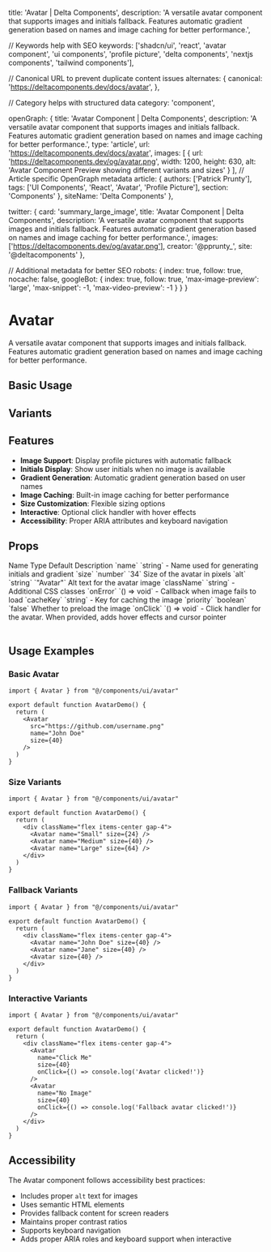   title: 'Avatar | Delta Components',
  description: 'A versatile avatar component that supports images and initials fallback. Features automatic gradient generation based on names and image caching for better performance.',

  // Keywords help with SEO
  keywords: ['shadcn/ui', 'react', 'avatar component', 'ui components', 'profile picture', 'delta components', 'nextjs components', 'tailwind components'],

  // Canonical URL to prevent duplicate content issues
  alternates: {
    canonical: 'https://deltacomponents.dev/docs/avatar',
  },

  // Category helps with structured data
  category: 'component',

  openGraph: {
    title: 'Avatar Component | Delta Components',
    description: 'A versatile avatar component that supports images and initials fallback. Features automatic gradient generation based on names and image caching for better performance.',
    type: 'article',
    url: 'https://deltacomponents.dev/docs/avatar',
    images: [
      {
        url: 'https://deltacomponents.dev/og/avatar.png',
        width: 1200,
        height: 630,
        alt: 'Avatar Component Preview showing different variants and sizes'
      }
    ],
    // Article specific OpenGraph metadata
    article: {
      authors: ['Patrick Prunty'],
      tags: ['UI Components', 'React', 'Avatar', 'Profile Picture'],
      section: 'Components'
    },
    siteName: 'Delta Components'
  },

  twitter: {
    card: 'summary_large_image',
    title: 'Avatar Component | Delta Components',
    description: 'A versatile avatar component that supports images and initials fallback. Features automatic gradient generation based on names and image caching for better performance.',
    images: ['https://deltacomponents.dev/og/avatar.png'],
    creator: '@pprunty_',
    site: '@deltacomponents'
  },

  // Additional metadata for better SEO
  robots: {
    index: true,
    follow: true,
    nocache: false,
    googleBot: {
      index: true,
      follow: true,
      'max-image-preview': 'large',
      'max-snippet': -1,
      'max-video-preview': -1
    }
  }
}

# Avatar

A versatile avatar component that supports images and initials fallback. Features automatic gradient generation based on names and image caching for better performance.

## Basic Usage

<ComponentTabs name="avatar-basic" />

## Variants

<ComponentTabs name="avatar-fallback" />

<InstallationInstructions componentName="avatar" />

## Features

- **Image Support**: Display profile pictures with automatic fallback
- **Initials Display**: Show user initials when no image is available
- **Gradient Generation**: Automatic gradient generation based on user names
- **Image Caching**: Built-in image caching for better performance
- **Size Customization**: Flexible sizing options
- **Interactive**: Optional click handler with hover effects
- **Accessibility**: Proper ARIA attributes and keyboard navigation

## Props

<Table>
  <TableHeader>
    <TableRow>
      <TableHead>Name</TableHead>
      <TableHead>Type</TableHead>
      <TableHead>Default</TableHead>
      <TableHead>Description</TableHead>
    </TableRow>
  </TableHeader>
  <TableBody>
    <TableRow>
      <TableCell>`name`</TableCell>
      <TableCell>`string`</TableCell>
      <TableCell>-</TableCell>
      <TableCell>Name used for generating initials and gradient</TableCell>
    </TableRow>
    <TableRow>
      <TableCell>`size`</TableCell>
      <TableCell>`number`</TableCell>
      <TableCell>`34`</TableCell>
      <TableCell>Size of the avatar in pixels</TableCell>
    </TableRow>
    <TableRow>
      <TableCell>`alt`</TableCell>
      <TableCell>`string`</TableCell>
      <TableCell>`"Avatar"`</TableCell>
      <TableCell>Alt text for the avatar image</TableCell>
    </TableRow>
    <TableRow>
      <TableCell>`className`</TableCell>
      <TableCell>`string`</TableCell>
      <TableCell>-</TableCell>
      <TableCell>Additional CSS classes</TableCell>
    </TableRow>
    <TableRow>
      <TableCell>`onError`</TableCell>
      <TableCell>`() => void`</TableCell>
      <TableCell>-</TableCell>
      <TableCell>Callback when image fails to load</TableCell>
    </TableRow>
    <TableRow>
      <TableCell>`cacheKey`</TableCell>
      <TableCell>`string`</TableCell>
      <TableCell>-</TableCell>
      <TableCell>Key for caching the image</TableCell>
    </TableRow>
    <TableRow>
      <TableCell>`priority`</TableCell>
      <TableCell>`boolean`</TableCell>
      <TableCell>`false`</TableCell>
      <TableCell>Whether to preload the image</TableCell>
    </TableRow>
    <TableRow>
      <TableCell>`onClick`</TableCell>
      <TableCell>`() => void`</TableCell>
      <TableCell>-</TableCell>
      <TableCell>Click handler for the avatar. When provided, adds hover effects and cursor pointer</TableCell>
    </TableRow>
  </TableBody>
</Table>

## Usage Examples

### Basic Avatar

```tsx
import { Avatar } from "@/components/ui/avatar"

export default function AvatarDemo() {
  return (
    <Avatar 
      src="https://github.com/username.png"
      name="John Doe"
      size={40}
    />
  )
}
```

### Size Variants

```tsx
import { Avatar } from "@/components/ui/avatar"

export default function AvatarDemo() {
  return (
    <div className="flex items-center gap-4">
      <Avatar name="Small" size={24} />
      <Avatar name="Medium" size={40} />
      <Avatar name="Large" size={64} />
    </div>
  )
}
```

### Fallback Variants

```tsx
import { Avatar } from "@/components/ui/avatar"

export default function AvatarDemo() {
  return (
    <div className="flex items-center gap-4">
      <Avatar name="John Doe" size={40} />
      <Avatar name="Jane" size={40} />
      <Avatar size={40} />
    </div>
  )
}
```

### Interactive Variants

```tsx
import { Avatar } from "@/components/ui/avatar"

export default function AvatarDemo() {
  return (
    <div className="flex items-center gap-4">
      <Avatar 
        name="Click Me"
        size={40}
        onClick={() => console.log('Avatar clicked!')}
      />
      <Avatar 
        name="No Image"
        size={40}
        onClick={() => console.log('Fallback avatar clicked!')}
      />
    </div>
  )
}
```

## Accessibility

The Avatar component follows accessibility best practices:

- Includes proper `alt` text for images
- Uses semantic HTML elements
- Provides fallback content for screen readers
- Maintains proper contrast ratios
- Supports keyboard navigation
- Adds proper ARIA roles and keyboard support when interactive
